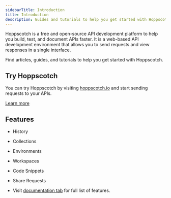 ```yaml
---
sidebarTitle: Introduction
title: Introduction
description: Guides and tutorials to help you get started with Hoppscotch.
---
```


Hoppscotch is a free and open-source API development platform to help you build, test, and document APIs faster. It is a web-based API development environment that allows you to send requests and view responses in a single interface.

Find articles, guides, and tutorials to help you get started with Hoppscotch.

## Try Hoppscotch

You can try Hoppscotch by visiting [hoppscotch.io](https://hoppscotch.io) and start sending requests to your APIs.

[Learn more](/documentation/getting-started/introduction)

## Features

- History
- Collections
- Environments
- Workspaces
- Code Snippets
- Share Requests

- Visit [documentation tab](/documentation/getting-started/introduction) for full list of features.

